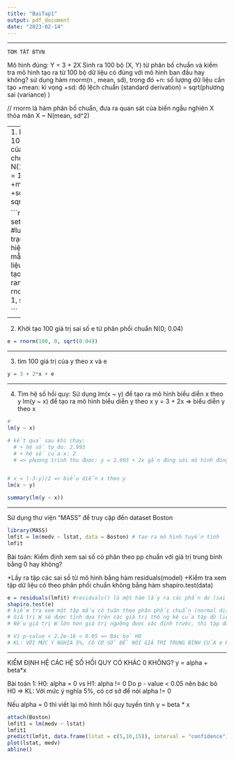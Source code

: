 ```yaml
---
title: "BaiTap1"
output: pdf_document
date: "2023-02-14"
---
```

**********************************************************************************************
    TÓM TẮT BTVN

Mô hình đúng: Y = 3 + 2X
Sinh ra 100 bộ (X, Y) từ phân bố chuẩn và kiểm tra mô hình tạo ra từ 100 bộ dữ liệu có đúng với mô hình ban đầu hay không?
sử dụng hàm rnorm(n , mean, sd), trong đó
  +n: số lượng dữ liệu cần tạo
  +mean: kì vọng
  +sd: độ lệch chuẩn (standard derivation) = sqrt(phương sai (variance) )
  
// rnorm là hàm phân bố chuẩn, đưa ra quan sát của biến ngẫu nghiên X thỏa mãn X ~ N(mean, sd^2)

---
1. Khởi tạo 100 giá trị của X từ pp chuẩn N(1;1) 
  +n = 100
  +mean = 1
  +sd = sqrt(1)

```r
set.seed(1) #lưu lại trạng thái hiện tại của mẫu dữ liệu được tạo ra bởi random
x = rnorm(100, 1, sqrt(1)) 

```
---

2. Khởi tạo 100 giá trị sai số e từ phân phối chuẩn N(0; 0.04)
```r
e = rnorm(100, 0, sqrt(0.04))

```
---

3. tìm 100 giá trị của y theo x và e
```r
y = 3 + 2*x + e
```
---
4. Tìm hệ số hồi quy:
Sử dụng lm(x ~ y) để tạo ra mô hình biểu diễn x theo y
        lm(y ~ x) để tạo ra mô hình biểu diễn y theo x
y = 3 + 2x => biểu diễn y theo x
```r
# 
lm(y ~ x)

# kết quả sau khi chạy:
  # + hệ số tự do: 2.993
  # + hệ số của x: 2
  # => phương trình thu được: y = 2.993 + 2x gần đúng với mô hình đúng y = 3 + 2x


# x = (-3-y)/2 => biểu diễn x theo y
lm(x ~ y)

summary(lm(y ~ x))

```


**********************************************************************************************
Sử dụng thư viện "MASS" để truy cập đến dataset Boston
```r
library(MASS)
lmfit = lm(medv ~ lstat, data = Boston) # tạo ra mô hình tuyến tính 
lmfit
```


Bài toán: Kiểm định xem sai số có phân theo pp chuẩn với giá trị trung bình bằng 0 hay không?

+Lấy ra tập các sai số từ mô hình bằng hàm residuals(model)
+Kiểm tra xem tập dữ liệu có theo phân phối chuẩn không bằng hàm shapiro.test(data)

```r

e = residuals(lmfit) #residuals() là một hàm lấy ra các phần dư (sai số) từ mô hình
shapiro.test(e) 
# kiểm tra xem một tập mẫu có tuân theo phân phối chuẩn (normal distribution) hay không
# Giá trị W sẽ được tính dựa trên các giá trị thống kê của tập dữ liệu. 
# Nếu giá trị W lớn hơn giá trị ngưỡng được xác định trước, thì tập dữ liệu sẽ được coi là tuân theo phân phối chuẩn.

# Vì p-value < 2.2e-16 < 0.05 => Bác bỏ H0 
# KL: VỚI MỨC Ý NGHÍA 5%, CÓ CƠ SỞ ĐỂ NÓI GIÁ TRỊ TRUNG BÌNH CỦA e KHÁC 0

```







**********************************************************************************************
KIỂM ĐỊNH HỆ CÁC HỆ SỐ HỒI QUY CÓ KHÁC 0 KHÔNG?
y = alpha + beta*x



Bài toán 1:
H0: alpha = 0 vs H1: alpha != 0
Do p - value < 0.05 nên bác bỏ H0
=> KL: Với mức ý nghĩa 5%, có cơ sở để nói alpha != 0

Nếu alpha = 0 thì viết lại mô hình hồi quy tuyến tính y = beta * x

```r
attach(Boston)
lmfit1 = lm(medv ~ lstat)
lmfit1
predict(lmfit, data.frame(lstat = c(5,10,15)), interval = "confidence")
plot(lstat, medv)
abline()
```





